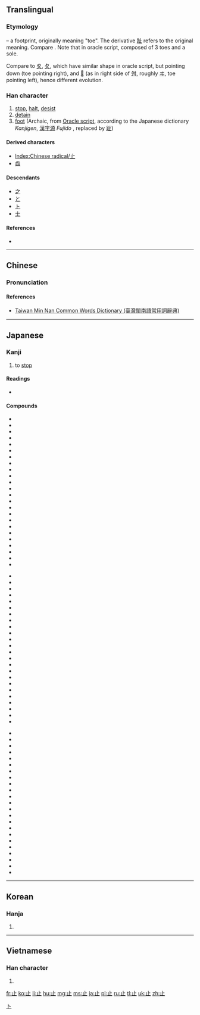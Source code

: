 {{also|只|足}}
==Translingual==
{{stroke order|type=animate}}
===Etymology===
{{Han etyl}}
{{liushu|p}} – a footprint, originally meaning "toe". The derivative [[趾]] refers to the original meaning. Compare {{term|手||hand|sc=Hani}}. Note that in oracle script, composed of 3 toes and a sole.

Compare to [[夊]], [[夂]], which have similar shape in oracle script, but pointing down (toe pointing right), and [[𡕒]] (as in right side of [[舛]], roughly [[ヰ]], toe pointing left), hence different evolution.

===Han character===
{{Han char|rn=77|rad=止|as=00|sn=4|four=2110<sub>0</sub>|canj=卜中一 (YLM)}}

# [[stop]], [[halt]], [[desist]]
# [[detain]]
# [[foot]] (Archaic, from [[w:Oracle script|Oracle script]], according to the Japanese dictionary ''Kanjigen'', [[漢字源]] ''Fujido''<!--capital editor-->, replaced by [[趾]])

====Derived characters====
* [[Index:Chinese radical/止]]
* [[齒]]

====Descendants====
* [[之]]
* [[と]]
* [[ト]]
* [[士]] {{qualifier|as component, as in [[志]]}}

====References====
* {{Han ref|kx=0573.240|dkj=16253|dj=0961.230|hdz=21435.030|uh=6B62|ud=27490|bh=A4EE|bd=42222}}

----

==Chinese==
{{zh-forms}}

===Pronunciation===
{{zh-pron
|m=zhǐ
|c=zi2
|h=pfs=chí
|mn=chí
|w=
|mc=y
|oc=y
|ma=|ma2=
|cat=v
}}

====References====
*[http://twblg.dict.edu.tw/holodict_new/result_detail.jsp?n_no=816&curpage=1&sample=%E6%AD%A2&radiobutton=1&querytarget=1&limit=20&pagenum=1&rowcount=19 Taiwan Min Nan Common Words Dictionary (臺灣閩南語常用詞辭典)]

----

==Japanese==

===Kanji===
{{ja-kanji|grade=2|rs=止00}}

# to [[stop]]

====Readings====
* {{ja-readings
|goon=[[し]] (shi)
|kanon=[[し]] (shi)
|kun=[[とまる]] (tomaru), [[あし]] (ashi), [[とめる]] (tomeru), [[やめる]] (yameru)}}

====Compounds====
{{top3}}
*{{l|ja|sc=Jpan|遏止|tr=あっし, asshi}}
*{{l|ja|sc=Jpan|一乗止観院|tr=いちじょうしかんいん, ichijōshikan'in}}
*{{l|ja|sc=Jpan|駅止|tr=えきどめ, ekidome}}
*{{l|ja|sc=Jpan|襟止|tr=えりどめ, eridome}}
*{{l|ja|sc=Jpan|依止|tr=えじ, eji}}
*{{l|ja|sc=Jpan|乎古止点|tr=おことてん, okototen}}
*{{l|ja|sc=Jpan|核抑止|tr=かくよくし, kakuyokusi}}
*{{l|ja|sc=Jpan|鎌止|tr=かまどめ, kamadome}}
*{{l|ja|sc=Jpan|川止|tr=かわどめ, kawadome}}
*{{l|ja|sc=Jpan|諫止|tr=かんし, kanshi}}
*{{l|ja|sc=Jpan|客止|tr=きゃくどめ, kyakudome}}
*{{l|ja|sc=Jpan|休止|tr=きゅうし, kyūshi}}
*{{l|ja|sc=Jpan|競業避止|tr=きゅうぎょうひし, kyūgyōhishi}}
*{{l|ja|sc=Jpan|拒止|tr=きょし, kyoshi}}
*{{l|ja|sc=Jpan|挙止|tr=きょし, kyoshi}}
*{{l|ja|sc=Jpan|禁止|tr=きんし, kinshi}}
*{{l|ja|sc=Jpan|鞍作止利|tr=くらつくりのとり, kuratsukurinotori}}
*{{l|ja|sc=Jpan|車止|tr=くるまどめ, kurumadome}}
*{{l|ja|sc=Jpan|止観|tr=しかん, shikan}}
*{{l|ja|sc=Jpan|止観業|tr=しかんごう, shikangō}}
*{{l|ja|sc=Jpan|止汗剤|tr=しかんざい, shikanzai}}
*{{l|ja|sc=Jpan|止観十乗|tr=しかんじゅうじょう, shikanjūjō}}
*{{l|ja|sc=Jpan|止血|tr=しけつ, shiketsu}}
*{{l|ja|sc=Jpan|止止不須説|tr=ししふしゅせつ, shishihushusetsu}}
{{mid3}}
*{{l|ja|sc=Jpan|止瀉剤|tr=ししゃざい, shishazai}}
*{{l|ja|sc=Jpan|止宿|tr=ししゅく, shishuku}}
*{{l|ja|sc=Jpan|止水|tr=しすい, shisui}}
*{{l|ja|sc=Jpan|止痛|tr=しつう, shitsū}}
*{{l|ja|sc=Jpan|車輪止|tr=しゃりんどめ, sharindome}}
*{{l|ja|sc=Jpan|臭気止|tr=しゅうきどめ, shūkidome}}
*{{l|ja|sc=Jpan|終止|tr=しゅうし, shūsi}}
*{{l|ja|sc=Jpan|笑止|tr=しょうし, shōsi}}
*{{l|ja|sc=Jpan|止揚|tr=しよう, shiyō}}
*{{l|ja|sc=Jpan|止痢剤|tr=しりざい, shirizai}}
*{{l|ja|sc=Jpan|真言止観|tr=しんごんしかん, shingonshikan}}
*{{l|ja|sc=Jpan|進止|tr=しんし, shinshi}}
*{{l|ja|sc=Jpan|止住|tr=しじゅう, shijū}}
*{{l|ja|sc=Jpan|止動方角|tr=しどうほうがく, shidōhōgaku}}
*{{l|ja|sc=Jpan|制止|tr=せいし, seishi}}
*{{l|ja|sc=Jpan|静止|tr=せいし, seishi}}
*{{l|ja|sc=Jpan|咳止|tr=せきどめ, sekidome}}
*{{l|ja|sc=Jpan|沮止|tr=そし, soshi}}
*{{l|ja|sc=Jpan|阻止|tr=そし, soshi}}
*{{l|ja|sc=Jpan|体言止|tr=たいげんどめ, taigendome}}
*{{l|ja|sc=Jpan|中止|tr=ちゅうし, chūshi}}
*{{l|ja|sc=Jpan|丁丁発止|tr=ちょうちょうはっし, chōchōhasshi}}
*{{l|ja|sc=Jpan|血止|tr=ちどめ, chidome}}
*{{l|ja|sc=Jpan|停止|tr=ていし, teishi}}
{{mid3}}
*{{l|ja|sc=Jpan|底止|tr=ていし, teishi}}
*{{l|ja|sc=Jpan|天台止観|tr=てんだいしかん, tendaishikan}}
*{{l|ja|sc=Jpan|止木|tr=とめぎ, tomegi}}
*{{l|ja|sc=Jpan|止句|tr=とめく, tomeku}}
*{{l|ja|sc=Jpan|止相場|tr=とめそうば, tomesōba}}
*{{l|ja|sc=Jpan|止針|tr=とめばり, tomebari}}
*{{l|ja|sc=Jpan|止偏|tr=とめへん, tomehen}}
*{{l|ja|sc=Jpan|止弁|tr=そめべん, someben}}
*{{l|ja|sc=Jpan|廃止|tr=はいし, haishi}}
*{{l|ja|sc=Jpan|波止場|tr=はとば, hatoba}}
*{{l|ja|sc=Jpan|船止|tr=ふなどめ, hunadome}}
*{{l|ja|sc=Jpan|閉止|tr=へいし, heishi}}
*{{l|ja|sc=Jpan|摩訶止観|tr=まかしかん, makashikan}}
*{{l|ja|sc=Jpan|明鏡止水|tr=めいきょうしすい, meikyōshisui}}
*{{l|ja|sc=Jpan|黙止|tr=もくし, mokushi}}
*{{l|ja|sc=Jpan|山止|tr=やまどめ, yamadome}}
*{{l|ja|sc=Jpan|雪止|tr=ゆきどめ, yukidome}}
*{{l|ja|sc=Jpan|容止|tr=ようし, yōshi}}
*{{l|ja|sc=Jpan|抑止|tr=よくし, yokushi}}
*{{l|ja|sc=Jpan|乎古止点|tr=おことてん, okototen}}
*{{l|ja|sc=Jpan|魚鳥止|tr=ぎょうちょうどめ, gyōchōdome}}
*{{l|ja|sc=Jpan|動止|tr=どうし, dōshi}}
*{{l|ja|sc=Jpan|防止|tr=ぼうし, bōshi}}
{{bottom}}

[[Category:Han characters from which katakana were derived|ト]]

----

==Korean==

===Hanja===
{{ko-hanja|hangeul=지|eumhun=[[그치다|그칠]]|rv=ji|mr=chi|y=ci}}

# {{defn|lang=ko|sort=止00}}

----

==Vietnamese==

===Han character===
{{vi-hantu|[[chỉ]]|rs=止00}}

# {{defn|lang=vi|sort=止00}}

[[Category:CJKV radicals| ]]

[[fr:止]]
[[ko:止]]
[[li:止]]
[[hu:止]]
[[mg:止]]
[[ms:止]]
[[ja:止]]
[[pl:止]]
[[ru:止]]
[[tl:止]]
[[uk:止]]
[[zh:止]]